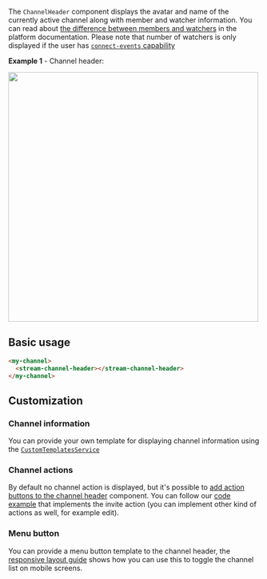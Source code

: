 
The `ChannelHeader` component displays the avatar and name of the currently active channel along with member and watcher information. You can read about [the difference between members and watchers](https://getstream.io/chat/docs/javascript/watch_channel/?language=javascript#watchers-vs-members) in the platform documentation. Please note that number of watchers is only displayed if the user has [`connect-events` capability](https://getstream.io/chat/docs/javascript/channel_capabilities/?language=javascript)

**Example 1** - Channel header:

<img src={ChannelHeaderScreenshot} width="500" />

## Basic usage

```html
<my-channel>
  <stream-channel-header></stream-channel-header>
</my-channel>
```

## Customization

### Channel information

You can provide your own template for displaying channel information using the [`CustomTemplatesService`](../services/CustomTemplatesService/#channelheaderinfotemplate)

### Channel actions

By default no channel action is displayed, but it's possible to [add action buttons to the channel header](../services/CustomTemplatesService.mdx/#channelactionstemplate) component. You can follow our [code example](../code-examples/channel-invites.mdx) that implements the invite action (you can implement other kind of actions as well, for example edit).

### Menu button

You can provide a menu button template to the channel header, the [responsive layout guide](../code-examples/responsive-layout.mdx) shows how you can use this to toggle the channel list on mobile screens.

[//]: # "Start of generated content"


[//]: # "End of generated content"
